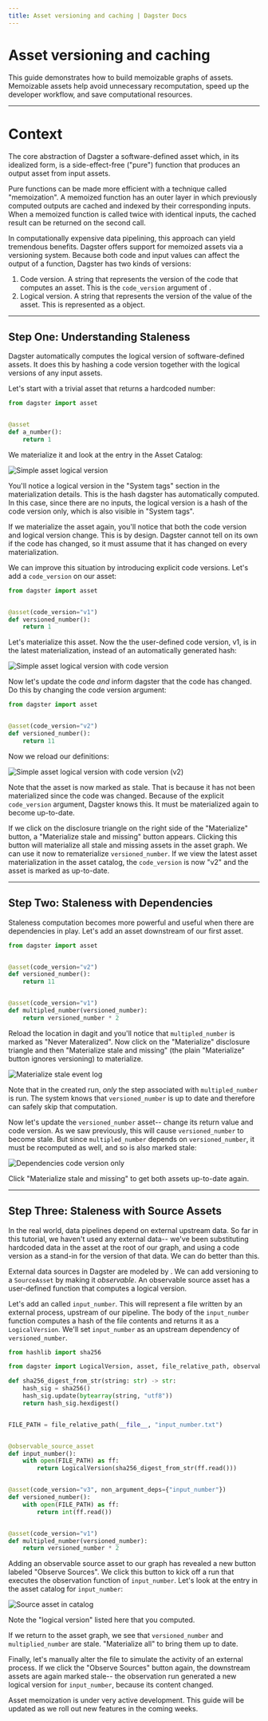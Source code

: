```yaml
---
title: Asset versioning and caching | Dagster Docs
---
```


# Asset versioning and caching

This guide demonstrates how to build memoizable graphs of assets. Memoizable assets help avoid unnecessary recomputation, speed up the developer workflow, and save computational resources.

---

# Context

The core abstraction of Dagster a software-defined asset which, in its idealized form, is a side-effect-free ("pure") function that produces an output asset from input assets.

Pure functions can be made more efficient with a technique called "memoization". A memoized function has an outer layer in which previously computed outputs are cached and indexed by their corresponding inputs. When a memoized function is called twice with identical inputs, the cached result can be returned on the second call.

In computationally expensive data pipelining, this approach can yield tremendous benefits. Dagster offers support for memoized assets via a versioning system. Because both code and input values can affect the output of a function, Dagster has two kinds of versions:

1. Code version. A string that represents the version of the code that computes an asset. This is the `code_version` argument of <PyObject object="asset" decorator="true" />.
2. Logical version. A string that represents the version of the value of the asset. This is represented as a <PyObject object="LogicalVersion" /> object.

---

## Step One: Understanding Staleness

Dagster automatically computes the logical version of software-defined assets. It does this by hashing a code version together with the logical versions of any input assets.

Let's start with a trivial asset that returns a hardcoded number:

```python file=/guides/dagster/asset_versioning_and_caching/vanilla_asset.py
from dagster import asset


@asset
def a_number():
    return 1
```

We materialize it and look at the entry in the Asset Catalog:

<Image
alt="Simple asset logical version"
src="/images/guides/asset-versioning-and-caching/simple-asset-in-catalog.png"
width={4064}
height={2488}
/>


You'll notice a logical version in the "System tags" section in the materialization details. This is the hash dagster has automatically computed. In this case, since there are no inputs, the logical version is a hash of the code version only, which is also visible in "System tags".

If we materialize the asset again, you'll notice that both the code version and logical version change. This is by design. Dagster cannot tell on its own if the code has changed, so it must assume that it has changed on every materialization.

We can improve this situation by introducing explicit code versions. Let's add a `code_version` on our asset:

```python file=/guides/dagster/asset_versioning_and_caching/vanilla_asset_with_code_version.py
from dagster import asset


@asset(code_version="v1")
def versioned_number():
    return 1
```

Let's materialize this asset. Now the the user-defined code version, v1, is in the latest materialization, instead of an automatically generated hash:

<Image
alt="Simple asset logical version with code version"
src="/images/guides/asset-versioning-and-caching/simple-asset-with-code-version-in-catalog.png"
width={2662}
height={1748}
/>

Now let's update the code _and_ inform dagster that the code has changed. Do this by changing the code version argument:

```python file=/guides/dagster/asset_versioning_and_caching/vanilla_asset_with_code_version_v2.py
from dagster import asset


@asset(code_version="v2")
def versioned_number():
    return 11
```

Now we reload our definitions:

<Image
alt="Simple asset logical version with code version (v2)"
src="/images/guides/asset-versioning-and-caching/simple-asset-with-code-version-in-catalog-v2.png"
width={2662}
height={1748}
/>

Note that the asset is now marked as stale. That is because it has not been materialized since the code was changed. Because of the explicit `code_version` argument, Dagster knows this. It must be materialized again to become up-to-date.

If we click on the disclosure triangle on the right side of the "Materialize" button, a "Materialize stale and missing" button appears. Clicking this button will materialize all stale and missing assets in the asset graph. We can use it now to rematerialize `versioned_number`. If we view the latest asset materialization in the asset catalog, the `code_version` is now "v2" and the asset is marked as up-to-date.

---

## Step Two: Staleness with Dependencies

Staleness computation becomes more powerful and useful when there are dependencies in play. Let's add an asset downstream of our first asset.

```python file=/guides/dagster/asset_versioning_and_caching/dependencies_code_version_only.py
from dagster import asset


@asset(code_version="v2")
def versioned_number():
    return 11


@asset(code_version="v1")
def multipled_number(versioned_number):
    return versioned_number * 2
```

Reload the location in dagit and you'll notice that `multipled_number` is marked as "Never Materalized". Now click on the "Materialize" disclosure triangle and then "Materialize stale and missing" (the plain "Materialize" button ignores versioning) to materialize.

<Image
alt="Materialize stale event log"
src="/images/guides/asset-versioning-and-caching/materialize-stale-event-log.png"
width={2662}
height={1748}
/>

Note that in the created run, _only_ the step associated with `multipled_number` is run. The system knows that `versioned_number` is up to date and therefore can safely skip that computation.

Now let's update the `versioned_number` asset-- change its return value and code version. As we saw previously, this will cause `versioned_number` to become stale. But since `multipled_number` depends on `versioned_number`, it must be recomputed as well, and so is also marked stale:

<Image
alt="Dependencies code version only"
src="/images/guides/asset-versioning-and-caching/dependencies-code-version-only.png"
width={2662}
height={1748}
/>


Click "Materialize stale and missing" to get both assets up-to-date again.

---

## Step Three: Staleness with Source Assets

In the real world, data pipelines depend on external upstream data. So far in this tutorial, we haven't used any external data-- we've been substituting hardcoded data in the asset at the root of our graph, and using a code version as a stand-in for the version of that data. We can do better than this.

External data sources in Dagster are modeled by <PyObject object="SourceAsset" displayText="SourceAssets" />. We can add versioning to a `SourceAsset` by making it _observable_. An observable source asset has a user-defined function that computes a logical version.

Let's add an <PyObject object="observable_source_asset" decorator="true" /> called `input_number`. This will represent a file written by an external process, upstream of our pipeline. The body of the `input_number` function computes a hash of the file contents and returns it as a `LogicalVersion`. We'll set `input_number` as an upstream dependency of `versioned_number`.

```python file=/guides/dagster/asset_versioning_and_caching/observable_source_asset_path_with_non_argument_deps.py
from hashlib import sha256

from dagster import LogicalVersion, asset, file_relative_path, observable_source_asset

def sha256_digest_from_str(string: str) -> str:
    hash_sig = sha256()
    hash_sig.update(bytearray(string, "utf8"))
    return hash_sig.hexdigest()


FILE_PATH = file_relative_path(__file__, "input_number.txt")


@observable_source_asset
def input_number():
    with open(FILE_PATH) as ff:
        return LogicalVersion(sha256_digest_from_str(ff.read()))


@asset(code_version="v3", non_argument_deps={"input_number"})
def versioned_number():
    with open(FILE_PATH) as ff:
        return int(ff.read())


@asset(code_version="v1")
def multipled_number(versioned_number):
    return versioned_number * 2
```

Adding an observable source asset to our graph has revealed a new button labeled "Observe Sources". We click this button to kick off a run that executes the observation function of `input_number`. Let's look at the entry in the asset catalog for `input_number`:

<Image
alt="Source asset in catalog"
src="/images/guides/asset-versioning-and-caching/source-asset-in-catalog.png"
width={2662}
height={1748}
/>

Note the "logical version" listed here that you computed.

If we return to the asset graph, we see that `versioned_number` and `multiplied_number` are stale. "Materialize all" to bring them up to date.

Finally, let's manually alter the file to simulate the activity of an external process. If we click the "Observe Sources" button again, the downstream assets are again marked stale-- the observation run generated a new logical version for `input_number`, because its content changed.

<Note>
  Asset memoization is under very active development. This guide will be updated as we roll out new features in the coming weeks.
</Note>
